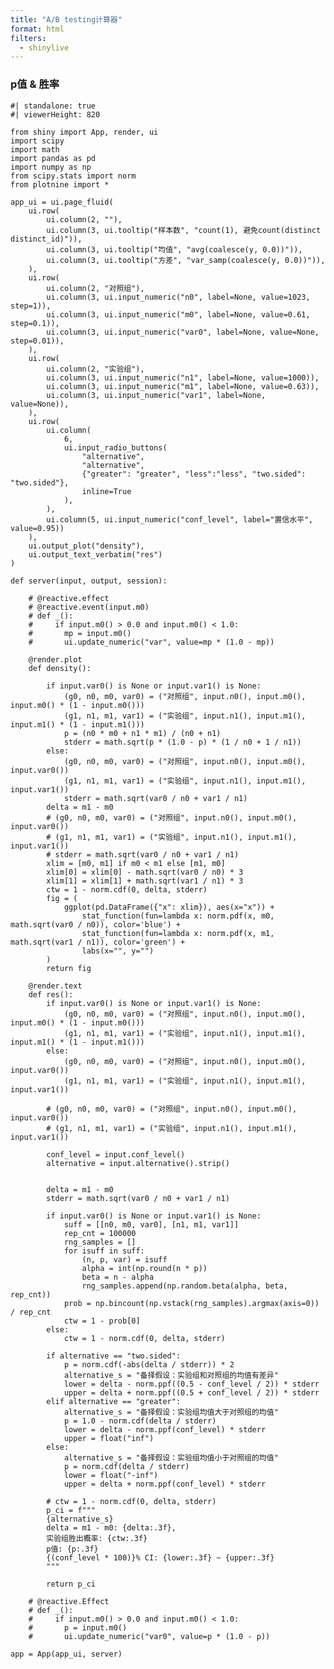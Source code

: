 ```yaml
---
title: "A/B testing计算器"
format: html
filters:
  - shinylive
---
```


### p值 & 胜率

```shinylive-python
#| standalone: true
#| viewerHeight: 820

from shiny import App, render, ui
import scipy
import math
import pandas as pd
import numpy as np
from scipy.stats import norm
from plotnine import *

app_ui = ui.page_fluid(
    ui.row(
        ui.column(2, ""),
        ui.column(3, ui.tooltip("样本数", "count(1), 避免count(distinct distinct_id)")),
        ui.column(3, ui.tooltip("均值", "avg(coalesce(y, 0.0))")),
        ui.column(3, ui.tooltip("方差", "var_samp(coalesce(y, 0.0))")),
    ),
    ui.row(
        ui.column(2, "对照组"), 
        ui.column(3, ui.input_numeric("n0", label=None, value=1023, step=1)),
        ui.column(3, ui.input_numeric("m0", label=None, value=0.61, step=0.1)),
        ui.column(3, ui.input_numeric("var0", label=None, value=None, step=0.01)),
    ),
    ui.row(
        ui.column(2, "实验组"),
        ui.column(3, ui.input_numeric("n1", label=None, value=1000)),
        ui.column(3, ui.input_numeric("m1", label=None, value=0.63)),
        ui.column(3, ui.input_numeric("var1", label=None, value=None)),
    ),
    ui.row(
        ui.column(
            6,
            ui.input_radio_buttons(
                "alternative", 
                "alternative", 
                {"greater": "greater", "less":"less", "two.sided": "two.sided"},
                inline=True
            ),
        ),
        ui.column(5, ui.input_numeric("conf_level", label="置信水平", value=0.95))
    ),
    ui.output_plot("density"),
    ui.output_text_verbatim("res")
)

def server(input, output, session):

    # @reactive.effect
    # @reactive.event(input.m0)
    # def _():
    #     if input.m0() > 0.0 and input.m0() < 1.0:
    #       mp = input.m0()
    #       ui.update_numeric("var", value=mp * (1.0 - mp))

    @render.plot
    def density():
        
        if input.var0() is None or input.var1() is None:
            (g0, n0, m0, var0) = ("对照组", input.n0(), input.m0(), input.m0() * (1 - input.m0()))
            (g1, n1, m1, var1) = ("实验组", input.n1(), input.m1(), input.m1() * (1 - input.m1()))
            p = (n0 * m0 + n1 * m1) / (n0 + n1)
            stderr = math.sqrt(p * (1.0 - p) * (1 / n0 + 1 / n1))
        else:
            (g0, n0, m0, var0) = ("对照组", input.n0(), input.m0(), input.var0())
            (g1, n1, m1, var1) = ("实验组", input.n1(), input.m1(), input.var1())
            stderr = math.sqrt(var0 / n0 + var1 / n1)
        delta = m1 - m0
        # (g0, n0, m0, var0) = ("对照组", input.n0(), input.m0(), input.var0())
        # (g1, n1, m1, var1) = ("实验组", input.n1(), input.m1(), input.var1())
        # stderr = math.sqrt(var0 / n0 + var1 / n1)
        xlim = [m0, m1] if m0 < m1 else [m1, m0]
        xlim[0] = xlim[0] - math.sqrt(var0 / n0) * 3
        xlim[1] = xlim[1] + math.sqrt(var1 / n1) * 3
        ctw = 1 - norm.cdf(0, delta, stderr)
        fig = (
            ggplot(pd.DataFrame({"x": xlim}), aes(x="x")) + 
                stat_function(fun=lambda x: norm.pdf(x, m0, math.sqrt(var0 / n0)), color='blue') +
                stat_function(fun=lambda x: norm.pdf(x, m1, math.sqrt(var1 / n1)), color='green') +
                labs(x="", y="")
        )
        return fig

    @render.text
    def res():
        if input.var0() is None or input.var1() is None:
            (g0, n0, m0, var0) = ("对照组", input.n0(), input.m0(), input.m0() * (1 - input.m0()))
            (g1, n1, m1, var1) = ("实验组", input.n1(), input.m1(), input.m1() * (1 - input.m1()))
        else:
            (g0, n0, m0, var0) = ("对照组", input.n0(), input.m0(), input.var0())
            (g1, n1, m1, var1) = ("实验组", input.n1(), input.m1(), input.var1())

        # (g0, n0, m0, var0) = ("对照组", input.n0(), input.m0(), input.var0())
        # (g1, n1, m1, var1) = ("实验组", input.n1(), input.m1(), input.var1())

        conf_level = input.conf_level()
        alternative = input.alternative().strip()

            
        delta = m1 - m0
        stderr = math.sqrt(var0 / n0 + var1 / n1)

        if input.var0() is None or input.var1() is None:
            suff = [[n0, m0, var0], [n1, m1, var1]]
            rep_cnt = 100000
            rng_samples = []
            for isuff in suff:
                (n, p, var) = isuff
                alpha = int(np.round(n * p))
                beta = n - alpha
                rng_samples.append(np.random.beta(alpha, beta, rep_cnt))
            prob = np.bincount(np.vstack(rng_samples).argmax(axis=0)) / rep_cnt
            ctw = 1 - prob[0]
        else:
            ctw = 1 - norm.cdf(0, delta, stderr)

        if alternative == "two.sided":
            p = norm.cdf(-abs(delta / stderr)) * 2
            alternative_s = "备择假设：实验组和对照组的均值有差异"
            lower = delta - norm.ppf((0.5 - conf_level / 2)) * stderr
            upper = delta + norm.ppf((0.5 + conf_level / 2)) * stderr
        elif alternative == "greater":
            alternative_s = "备择假设：实验组均值大于对照组的均值"
            p = 1.0 - norm.cdf(delta / stderr)
            lower = delta - norm.ppf(conf_level) * stderr
            upper = float("inf")
        else:
            alternative_s = "备择假设：实验组均值小于对照组的均值"
            p = norm.cdf(delta / stderr)
            lower = float("-inf")
            upper = delta + norm.ppf(conf_level) * stderr

        # ctw = 1 - norm.cdf(0, delta, stderr)
        p_ci = f"""
        {alternative_s}
        delta = m1 - m0: {delta:.3f},
        实验组胜出概率: {ctw:.3f}
        p值: {p:.3f}
        {(conf_level * 100)}% CI: {lower:.3f} ~ {upper:.3f}
        """

        return p_ci

    # @reactive.Effect
    # def _():
    #     if input.m0() > 0.0 and input.m0() < 1.0:
    #       p = input.m0()
    #       ui.update_numeric("var0", value=p * (1.0 - p))

app = App(app_ui, server)
```
